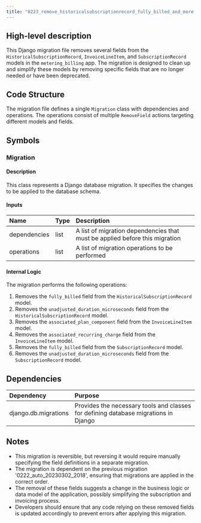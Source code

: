 ```yaml
---
title: "0223_remove_historicalsubscriptionrecord_fully_billed_and_more.py"
---
```


## High-level description
This Django migration file removes several fields from the `HistoricalSubscriptionRecord`, `InvoiceLineItem`, and `SubscriptionRecord` models in the `metering_billing` app. The migration is designed to clean up and simplify these models by removing specific fields that are no longer needed or have been deprecated.

## Code Structure
The migration file defines a single `Migration` class with dependencies and operations. The operations consist of multiple `RemoveField` actions targeting different models and fields.

## Symbols

### Migration
#### Description
This class represents a Django database migration. It specifies the changes to be applied to the database schema.

#### Inputs
| Name | Type | Description |
|:-----|:-----|:------------|
| dependencies | list | A list of migration dependencies that must be applied before this migration |
| operations | list | A list of migration operations to be performed |

#### Internal Logic
The migration performs the following operations:
1. Removes the `fully_billed` field from the `HistoricalSubscriptionRecord` model.
2. Removes the `unadjusted_duration_microseconds` field from the `HistoricalSubscriptionRecord` model.
3. Removes the `associated_plan_component` field from the `InvoiceLineItem` model.
4. Removes the `associated_recurring_charge` field from the `InvoiceLineItem` model.
5. Removes the `fully_billed` field from the `SubscriptionRecord` model.
6. Removes the `unadjusted_duration_microseconds` field from the `SubscriptionRecord` model.

## Dependencies
| Dependency | Purpose |
|:-----------|:--------|
| django.db.migrations | Provides the necessary tools and classes for defining database migrations in Django |

## Notes
- This migration is reversible, but reversing it would require manually specifying the field definitions in a separate migration.
- The migration is dependent on the previous migration '0222_auto_20230302_2018', ensuring that migrations are applied in the correct order.
- The removal of these fields suggests a change in the business logic or data model of the application, possibly simplifying the subscription and invoicing process.
- Developers should ensure that any code relying on these removed fields is updated accordingly to prevent errors after applying this migration.